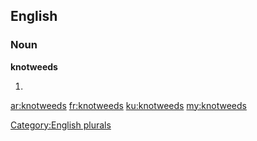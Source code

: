 ==English==

===Noun===
'''knotweeds'''

# {{plural of|[[knotweed]]}}

[[Category:English plurals]]

[[ar:knotweeds]]
[[fr:knotweeds]]
[[ku:knotweeds]]
[[my:knotweeds]]